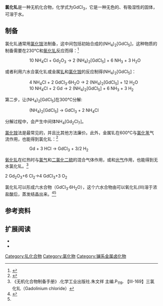 {{chembox
| Verifiedfields = changed
| verifiedrevid = 476995257
| ImageFileL1 = UCl3 without caption.png
| ImageFileR1 = Cerium bromide (space filling) 2.png
| ImageFile2 = Gadolinium(III) chloride.jpg
| IUPACName = 
| OtherNames = 三氯化钆
| Section1 = {{Chembox Identifiers
|   ChemSpiderID_Ref = {{chemspidercite|correct|chemspider}}
| ChemSpiderID = 55406
| InChI = 1/3ClH.Gd/h3*1H;/q;;;+3/p-3
| ChEBI_Ref = {{ebicite|correct|EBI}}
| ChEBI = 37288
| ChEMBL_Ref = {{ebicite|changed|EBI}}
| ChEMBL = 1697696
| SMILES = Cl[Gd](Cl)Cl
| InChIKey = MEANOSLIBWSCIT-DFZHHIFOAP
| StdInChI_Ref = {{stdinchicite|correct|chemspider}}
| StdInChI = 1S/3ClH.Gd/h3*1H;/q;;;+3/p-3
| StdInChIKey_Ref = {{stdinchicite|correct|chemspider}}
| StdInChIKey = MEANOSLIBWSCIT-UHFFFAOYSA-K
| CASNo = 10138-52-0
|    CASNo_Ref = {{cascite|correct|CAS}}
|   CASOther = <br> 19423-81-5 (hexahydrate)
| PubChem = 61486 
}}
| Section2 = {{Chembox Properties
|   Formula = GdCl<sub>3</sub>
|   MolarMass = 263.61 g/mol
|   Appearance = 吸湿性的白色固体
|   Density = 4.52 g/cm<sup>3</sup>
|   MeltingPt = 609 °C
|   BoilingPt = 1580 °C
|   Solubility = 可溶
}}
| Section3 = {{Chembox Structure
|   CrystalStruct = 
|   SpaceGroup = 
  }}
| Section7 = {{Chembox Hazards
|   MainHazards = 
|   FlashPt = 
|   Autoignition = 
}}
| Section8 = {{Chembox Related
|   OtherAnions = [[氧化钆|氧化钆]]
|   OtherCations = [[氯化铕|氯化铕]], [[氯化铽|氯化铽]]
  }}
}}
'''氯化钆'''是一种无机化合物，化学式为GdCl<sub>3</sub>，它是一种无色的、有吸湿性的固体，可溶于水。

==制备==
氯化钆通常用[[氯化铵|氯化铵]]法制备，这中间包括初始合成的(NH<sub>4</sub>)<sub>2</sub>[GdCl<sub>5</sub>]，这种物质的制备需要在230℃和[[氧化钆|氧化钆]]反应而得：<ref>
{{cite journal
 | last=Meyer
 | first=G.
 | title=The Ammonium Chloride Route to Anhydrous Rare Earth Chlorides-The Example of YCl<sub>3</sub>
 | journal=Inorganic Syntheses
 | volume=25
 | year=1989
 | pages=146–150
 | doi=10.1002/9780470132562.ch35
 | isbn=978-0-470-13256-2}}
</ref>
::10 NH<sub>4</sub>Cl  +  Gd<sub>2</sub>O<sub>3</sub>  →  2 (NH<sub>4</sub>)<sub>2</sub>[GdCl<sub>5</sub>]  +  6 NH<sub>3</sub>  +  3 H<sub>2</sub>O
 
或者利用六水合氯化钆或金属[[钆|钆]]和[[氯化铵|氯化铵]]的反应制得(NH<sub>4</sub>)<sub>2</sub>[GdCl<sub>5</sub>]：
::4 NH<sub>4</sub>Cl  +  2 GdCl<sub>3</sub>∙6H<sub>2</sub>O  →  2 (NH<sub>4</sub>)<sub>2</sub>[GdCl<sub>5</sub>]  +  12 H<sub>2</sub>O
::10 NH<sub>4</sub>Cl  +  2 Gd → 2 (NH<sub>4</sub>)<sub>2</sub>[GdCl<sub>5</sub>]  +  6 NH<sub>3</sub>  +  3 H<sub>2</sub>

第二步，让(NH<sub>4</sub>)<sub>2</sub>[GdCl<sub>5</sub>]在300℃分解:
:: (NH<sub>4</sub>)<sub>2</sub>[GdCl<sub>5</sub>]  →   GdCl<sub>3</sub>  +  2 NH<sub>4</sub>Cl
分解过程中，会产生中间体NH<sub>4</sub>[Gd<sub>2</sub>Cl<sub>7</sub>]。

[[氯化铵|氯化铵]]法是最常见的，并且比其他方法廉价。此外，金属钆在600℃与[[氯化氢|氯化氢]]气流作用，也能得到氯化钆：<ref>{{cite journal
 | last=Corbett
 | first=John D.
 | title=Trichlorides of the Rare Earth Elements, Yttrium, and Scandium
 | journal=Inorganic Syntheses
 | volume=22
 | year=1983
 | pages=39–42
 | doi=10.1002/9780470132531.ch8
 | isbn=978-0-470-13253-1
 }}</ref>
::Gd  +  3 HCl  →  GdCl<sub>3</sub>  +  3/2 H<sub>2</sub>

[[氧化钆|氧化钆]]在红热时与[[氯气|氯气]]和[[二氯化二硫|二氯化二硫]]的混合气体作用，或和[[光气|光气]]作用，也能得到无水氯化钆。<ref name=wjwzhibei>《无机化合物制备手册》.化学工业出版社.朱文祥 主编.P<sub>119</sub>. 【Ⅲ-169】三氯化钆（Gadolinium chloride）</ref>

2 Gd<sub>2</sub>O<sub>3</sub>+6 Cl<sub>2</sub>->4 GdCl<sub>3</sub>+3 O<sub>2</sub>{{cn}}

氯化钆可以形成六水合物（GdCl<sub>3</sub>∙6H<sub>2</sub>O），这个六水合物由可以氧化钆(III)溶于浓盐酸后，蒸发结晶出来。<ref>{{cite journal
 | last=Quill
 | first=L. L.
 | title=Preparation of Lanthanide Chloride Methanolates Using 2,2-Dimethoxypropane
 | journal=Inorganic Chemistry
 | volume=7
 | year=1967
 | pages=1433–1435
 | doi=10.1021/ic50053a032
 | last2=Clink
 | first2=George L.
 | issue=7
 }}</ref><ref name=wjwzhibei />

==参考资料==
{{reflist}}
==扩展阅读==
*{{cite web| title=Gadolinium| work=Magnetic Resonance TIP-MRI Database| url=http://www.mr-tip.com/serv1.php?type=db1&dbs=Gadolinium| accessdate=February 22, 2006| archive-date=2014-07-14| archive-url=https://web.archive.org/web/20140714171013/http://www.mr-tip.com/serv1.php?type=db1&dbs=Gadolinium| dead-url=no}}
*{{cite web| title=Gadolinium| work=Webelements| url=http://www.webelements.com/webelements/compounds/text/Gd/Cl3Gd1-10138520.html| accessdate=February 22, 2006| archive-date=2008-04-19| archive-url=https://web.archive.org/web/20080419024650/http://www.webelements.com/webelements/compounds/text/Gd/Cl3Gd1-10138520.html| dead-url=no}}
{{钆化合物}}

{{氯化物}}
[[Category:钆化合物|Category:钆化合物]]
[[Category:氯化物|Category:氯化物]]
[[Category:镧系金属卤化物|Category:镧系金属卤化物]]
